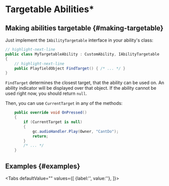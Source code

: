 # Targetable Abilities*


## Making abilities targetable {#making-targetable}

Just implement the `IAbilityTargetable` interface in your ability's class:

```csharp title="MyTargetableAbility.cs"
// highlight-next-line
public class MyTargetableAbility : CustomAbility, IAbilityTargetable
{
    // highlight-next-line
    public PlayfieldObject FindTarget() { /* ... */ }
}
```

`FindTarget` determines the closest target, that the ability can be used on. An ability indicator will be displayed over that object. If the ability cannot be used right now, you should return `null`.

Then, you can use `CurrentTarget` in any of the methods:

```csharp
    public override void OnPressed()
    {
        if (CurrentTarget is null)
        {
            gc.audioHandler.Play(Owner, "CantDo");
            return;
        }
        /* ... */
    }
```

## Examples {#examples}


<Tabs defaultValue=""
  values={[
    {label:'', value:''},
  ]}>
<TabItem value="">

```csharp title=""

```

</TabItem>
</Tabs>